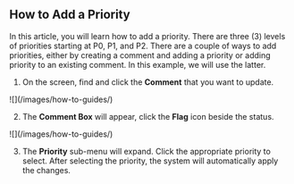 ## How to Add a Priority

In this article, you will learn how to add a priority. There are three (3) levels of priorities starting at P0, P1, and P2. There are a couple of ways to add priorities, either by creating a comment and adding a priority or adding priority to an existing comment. In this example, we will use the latter.

1. On the screen, find and click the **Comment** that you want to update.

<Frame>
![](/images/how-to-guides/)
</Frame>

2. The **Comment Box** will appear, click the **Flag** icon beside the status.

<Frame>
![](/images/how-to-guides/)
</Frame>

3. The **Priority** sub-menu will expand. Click the appropriate priority to select. After selecting the priority, the system will automatically apply the changes.
